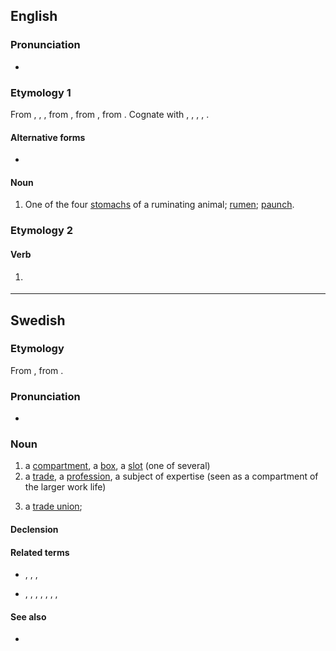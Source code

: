 ==English==

===Pronunciation===
* {{rhymes|en|æk|s=1}}

===Etymology 1===
{{root|en|ine-pro|*peh₂ǵ-}}
From {{inh|en|enm|*fak}}, {{m|enm|fec}}, {{m|enm|fæc||space, compartment}}, from {{inh|en|ang|fæc||space of time, while, division, interval; period of five years, lustrum}}, from {{inh|en|gem-pro|*faką||division, department, space}}, from {{der|en|ine-pro|*pÀǵ-||to fasten, fix}}. Cognate with {{cog|fy|fek}}, {{cog|nl|vak||section, compartment}}, {{cog|de|Fach||compartment}}, {{cog|sv|fack||compartment, box, department}}, {{cog|la|pangō||fasten, fix}}.

====Alternative forms====
* {{l|en|fec}} {{qualifier|obsolete}}

====Noun====
{{en-noun}}

# {{lb|en|UK|_|dialectal}} One of the four [[stomach]]s of a ruminating animal; [[rumen]]; [[paunch]].

===Etymology 2===

====Verb====
{{en-verb}}

# {{lb|en|UK|Cockney|vulgar}} {{pronunciation spelling of|en|fuck}}

----

==Swedish==

===Etymology===
From {{der|sv|de|Fach||compartment, drawer}}, from {{der|sv|gem-pro|*faką||division, department, space}}.

===Pronunciation===
* {{audio|sv|Sv-fack.ogg|audio}}

===Noun===
{{sv-noun|n}}

# a [[compartment]], a [[box]], a [[slot]] (one of several)
# a [[trade]], a [[profession]], a subject of expertise (seen as a compartment of the larger work life)
# {{lb|sv|informal}} a [[trade union]]; {{clipping of|sv|fackförening|nocap=1}}

====Declension====
{{sv-infl-noun-n-zero}}

====Related terms====
* {{sense|compartment}} {{l|sv|bankfack}}, {{l|sv|frysfack}}, {{l|sv|handskfack}}, {{l|sv|postfack}}
* {{sense|trade}} {{l|sv|fackansluten}}, {{l|sv|fackidiot}}, {{l|sv|facklitteratur}}, {{l|sv|fackombud}}, {{l|sv|fackspråk}}, {{l|sv|fackförbund}}, {{l|sv|fackförening}}, {{l|sv|facklig}}

====See also====
* {{l|sv|placera någon i ett fack}}